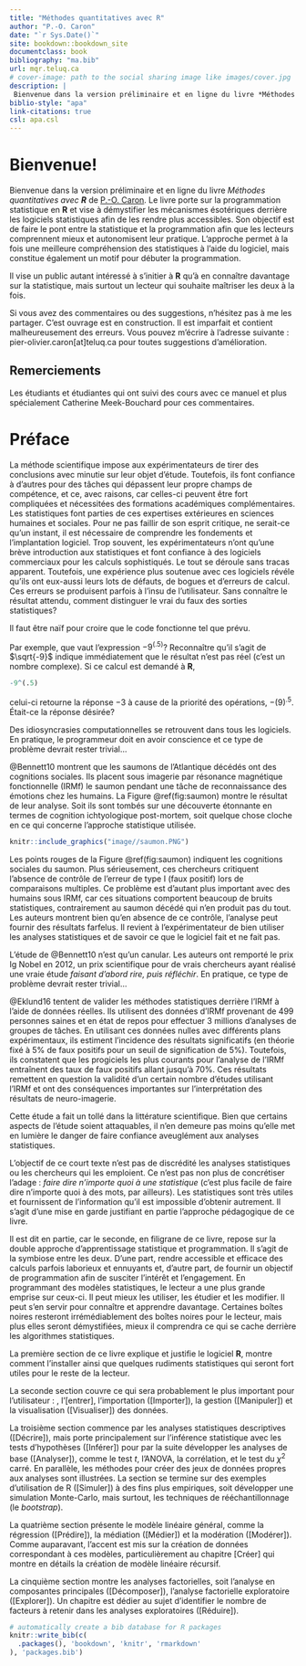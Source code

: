 ```yaml
--- 
title: "Méthodes quantitatives avec R"
author: "P.-O. Caron"
date: "`r Sys.Date()`"
site: bookdown::bookdown_site
documentclass: book
bibliography: "ma.bib"
url: mqr.teluq.ca
# cover-image: path to the social sharing image like images/cover.jpg
description: |
 Bienvenue dans la version préliminaire et en ligne du livre *Méthodes quantitatives avec ****R*** de [P.-O. Caron](https://www.teluq.ca/siteweb/univ/pcaron.html). Le livre démystifie les mécanismes ésotériques derrière les logiciels statistiques et démocratise la programmation statistique avec R. 
biblio-style: "apa"
link-citations: true
csl: apa.csl
---
```


# Bienvenue! {-}

Bienvenue dans la version préliminaire et en ligne du livre *Méthodes quantitatives avec ****R*** de [P.-O. Caron](https://www.teluq.ca/siteweb/univ/pcaron.html). Le livre porte sur la programmation statistique en **R** et vise à démystifier les mécanismes ésotériques derrière les logiciels statistiques afin de les rendre plus accessibles. Son objectif est de faire le pont entre la statistique et la programmation afin que les lecteurs comprennent mieux et autonomisent leur pratique. L'approche permet à la fois une meilleure compréhension des statistiques à l'aide du logiciel, mais constitue également un motif pour débuter la programmation.

Il vise un public autant intéressé à s'initier à **R** qu'à en connaître davantage sur la statistique, mais surtout un lecteur qui souhaite maîtriser les deux à la fois.

Si vous avez des commentaires ou des suggestions, n'hésitez pas à me les partager. C'est ouvrage est en construction. Il est imparfait et contient malheureusement des erreurs. Vous pouvez m'écrire à l'adresse suivante : pier-olivier.caron[at]teluq.ca pour toutes suggestions d'amélioration. 

## Remerciements {-}

Les étudiants et étudiantes qui ont suivi des cours avec ce manuel et plus spécialement Catherine Meek-Bouchard pour ces commentaires.

# Préface {-}

La méthode scientifique impose aux expérimentateurs de tirer des conclusions avec minutie sur leur objet d'étude. Toutefois, ils font confiance à d'autres pour des tâches qui dépassent leur propre champs de compétence, et ce, avec raisons, car celles-ci peuvent être fort compliquées et nécessitées des formations académiques complémentaires. Les statistiques font parties de ces expertises extérieures en sciences humaines et sociales. Pour ne pas faillir de son esprit critique, ne serait-ce qu'un instant, il est nécessaire de comprendre les fondements et l'implantation logiciel. Trop souvent, les expérimentateurs n'ont qu'une brève introduction aux statistiques et font confiance à des logiciels commerciaux pour les calculs sophistiqués. Le tout se déroule sans tracas apparent. Toutefois, une expérience plus soutenue avec ces logiciels révéle qu'ils ont eux-aussi leurs lots de défauts, de bogues et d'erreurs de calcul. Ces erreurs se produisent parfois à l'insu de l'utilisateur. Sans connaître le résultat attendu, comment distinguer le vrai du faux des sorties statistiques?

Il faut être naïf pour croire que le code fonctionne tel que prévu.

Par exemple, que vaut l'expression $-9^{(.5)}$? Reconnaître qu'il s'agit de $\sqrt{-9}$ indique immédiatement que le résultat n'est pas réel (c'est un nombre complexe). Si ce calcul est demandé à **R**,

```r
-9^(.5)
```
celui-ci retourne la réponse $-3$ à cause de la priorité des opérations, $-(9)^{.5}$. Était-ce la réponse désirée? 

Des idiosyncrasies computationnelles se retrouvent dans tous les logiciels. En pratique, le programmeur doit en avoir conscience et ce type de problème devrait rester trivial...
 
@Bennett10 montrent que les saumons de l’Atlantique décédés ont des cognitions sociales. Ils placent sous imagerie par résonance magnétique fonctionnelle (IRMf) le saumon pendant une tâche de reconnaissance des émotions chez les humains. La Figure \@ref(fig:saumon) montre le résultat de leur analyse. Soit ils sont tombés sur une découverte étonnante en termes de cognition ichtyologique post-mortem, soit quelque chose cloche en ce qui concerne l'approche statistique utilisée.

```r
knitr::include_graphics("image//saumon.PNG")
```

Les points rouges de la Figure \@ref(fig:saumon) indiquent les cognitions sociales du saumon. Plus sérieusement, ces chercheurs critiquent l'absence de contrôle de l'erreur de type I (faux positif) lors de comparaisons multiples. Ce problème est d'autant plus important avec des humains sous IRMf, car ces situations comportent beaucoup de bruits statistiques, contrairement au saumon décédé qui n'en produit pas du tout. Les auteurs montrent bien qu'en absence de ce contrôle, l'analyse peut fournir des résultats farfelus. Il revient à l'expérimentateur de bien utiliser les analyses statistiques et de savoir ce que le logiciel fait et ne fait pas.

L'étude de @Bennett10 n'est qu'un canular. Les auteurs ont remporté le prix Ig Nobel en 2012, un prix scientifique pour de vrais chercheurs ayant réalisé une vraie étude *faisant d'abord rire, puis réfléchir*. En pratique, ce type de problème devrait rester trivial...

@Eklund16 tentent de valider les méthodes statistiques derrière l'IRMf à l'aide de données réelles. Ils utilisent des données d'IRMf provenant de 499 personnes saines et en état de repos pour effectuer 3 millions d'analyses de groupes de tâches. En utilisant ces données nulles avec différents plans expérimentaux, ils estiment l'incidence des résultats significatifs (en théorie fixé à 5% de faux positifs pour un seuil de signification de 5%). Toutefois, ils constatent que les progiciels les plus courants pour l'analyse de l'IRMf entraînent des taux de faux positifs allant jusqu'à 70%. Ces résultats remettent en question la validité d'un certain nombre d'études utilisant l'IRMf et ont des conséquences importantes sur l'interprétation des résultats de neuro-imagerie.

Cette étude a fait un tollé dans la littérature scientifique. Bien que certains aspects de l'étude soient attaquables, il n'en demeure pas moins qu'elle met en lumière le danger de faire confiance aveuglément aux analyses statistiques.

L'objectif de ce court texte n'est pas de discrédité les analyses statistiques ou les chercheurs qui les emploient. Ce n'est pas non plus de concrétiser l'adage : *faire dire n'importe quoi à une statistique* (c'est plus facile de faire dire n'importe quoi à des mots, par ailleurs). Les statistiques sont très utiles et fournissent de l'information qu'il est impossible d'obtenir autrement. Il s'agit d'une mise en garde justifiant en partie l'approche pédagogique de ce livre.

Il est dit en partie, car le seconde, en filigrane de ce livre, repose sur la double approche d'apprentissage statistique et programmation. Il s'agit de la symbiose entre les deux. D'une part, rendre accessible et efficace des calculs parfois laborieux et ennuyants et, d'autre part, de fournir un objectif de programmation afin de susciter l'intérêt et l'engagement. En programmant des modèles statistiques, le lecteur a une plus grande emprise sur ceux-ci. Il peut mieux les utiliser, les étudier et les modifier. Il peut s'en servir pour connaître et apprendre davantage. Certaines boîtes noires resteront irrémédiablement des boîtes noires pour le lecteur, mais plus elles seront démystifiées, mieux il comprendra ce qui se cache derrière les algorithmes statistiques.

La première section de ce livre explique et justifie le logiciel **R**, montre comment l'installer ainsi que quelques rudiments statistiques qui seront fort utiles pour le reste de la lecteur. 

La seconde section couvre ce qui sera probablement le plus important pour l'utilisateur : , l'[entrer], l'importation ([Importer]), la gestion ([Manipuler]) et la visualisation ([Visualiser]) des données.

La troisième section commence par les analyses statistiques descriptives ([Décrire]), mais porte principalement sur l'inférence statistique avec les tests d'hypothèses ([Inférer]) pour par la suite développer les analyses de base ([Analyser]), comme le test $t$, l'ANOVA, la corrélation, et le test du $\chi^2$ carré. En parallèle, les méthodes pour créer des jeux de données propres aux analyses sont illustrées. La section se termine sur des exemples d'utilisation de R ([Simuler]) à des fins plus empiriques, soit développer une simulation Monte-Carlo, mais surtout, les techniques de rééchantillonnage (le *bootstrap*).

La quatrième section présente le modèle linéaire général, comme la régression ([Prédire]), la médiation ([Médier]) et la modération ([Modérer]). Comme auparavant, l'accent est mis sur la création de données correspondant à ces modèles, particulièrement au chapitre [Créer] qui montre en détails la création de modèle linéaire récursif.

La cinquième section montre les analyses factorielles, soit l'analyse en composantes principales ([Décomposer]), l'analyse factorielle exploratoire ([Explorer]). Un chapitre est dédier au sujet d'identifier le nombre de facteurs à retenir dans les analyses exploratoires ([Réduire]).

```r
# automatically create a bib database for R packages
knitr::write_bib(c(
  .packages(), 'bookdown', 'knitr', 'rmarkdown'
), 'packages.bib')
```
